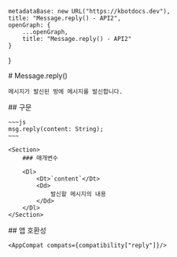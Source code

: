 
    metadataBase: new URL("https://kbotdocs.dev"),
    title: "Message.reply() - API2",
    openGraph: {
        ...openGraph,
        title: "Message.reply() - API2"
    }
}

<Section>
    # Message.reply()

    메시지가 발신된 방에 메시지를 발신합니다.
</Section>
<Section>
    ## 구문

    ~~~js
    msg.reply(content: String);
    ~~~

    <Section>
        ### 매개변수

        <Dl>
            <Dt>`content`</Dt>
            <Dd>
                발신할 메시지의 내용
            </Dd>
        </Dl>
    </Section>
</Section>
<Section>
    ## 앱 호환성

    <AppCompat compats={compatibility["reply"]}/>
</Section>